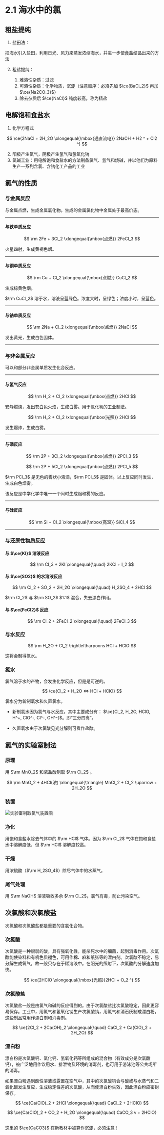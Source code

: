 
# 2.1 海水中的氯

## 粗盐提纯

1. 盐田法：

把海水引入盐田，利用日光、风力来蒸发浓缩海水，并进一步使食盐结晶出来的方法

2. 粗盐提纯：

    1. 难溶性杂质：过滤
    2. 可溶性杂质：化学物质，沉淀（注意顺序：必须先加 $\ce{BaCl_2}$ 再加 $\ce{Na2CO_3}$）
    3. 除去杂质后 $\ce{NaCl}$ 纯度较高，称为精盐

## 电解饱和食盐水

1. 化学方程式

$$
\ce{2NaCl + 2H_2O \xlongequal{\mbox{通直流电}} 2NaOH + H2 ^ + Cl2 ^}
$$
    
2. 阳极产生氯气，阴极产生氢气和氢氧化钠
3. 氯碱工业：用电解饱和食盐水的方法制备氯气、氢气和烧碱，并以他们为原料生产一系列含氯、含钠化工产品的工业

## 氯气的性质

### 与金属反应

与金属点燃，生成金属氯化物。生成的金属氯化物中金属处于最高价态。

---

#### 与铁单质反应

$$
\rm
2Fe + 3Cl_2 \xlongequal{\mbox{点燃}} 2FeCl_3
$$

火星四射，生成黄褐色烟。

---

#### 与铜单质反应

$$
\rm
Cu + Cl_2 \xlongequal{\mbox{点燃}} CuCl_2
$$

生成棕黄色烟。

$\rm CuCl_2$ 溶于水，溶液呈蓝绿色。浓度大时，呈绿色；浓度小时，呈蓝色。

---

#### 与钠单质反应

$$
\rm
2Na + Cl_2 \xlongequal{\mbox{点燃}} 2NaCl
$$

发出黄光，生成白色固体。

---

### 与非金属反应

可以和部分非金属单质发生化合反应。

---

#### 与氢气反应

$$
\rm
H_2 + Cl_2 \xlongequal{\mbox{点燃}} 2HCl
$$

安静燃烧，发出苍白色火焰，生成白雾。用于氯化氢的工业制法。

$$
\rm
H_2 + Cl_2 \xlongequal{\mbox{光照}} 2HCl
$$

发生爆炸，生成白雾。

---

#### 与磷反应

$$
\rm
2P + 3Cl_2 \xlongequal{\mbox{点燃}} 2PCl_3
$$

$$
\rm
2P + 5Cl_2 \xlongequal{\mbox{点燃}} 2PCl_5
$$

$\rm PCl_3$ 是无色的雾状小液滴，$\rm PCl_5$ 是固体。以上反应同时发生，生成白色烟雾。

<Callout type="warning">
    该反应是中学化学中唯一一个同时生成烟和雾的反应。
</Callout>

---

#### 与硅反应

$$
\rm
Si + Cl_2 \xlongequal{\mbox{高温}} SiCl_4
$$

---

### 与还原性物质反应

#### 与 $\ce{KI}$ 溶液反应

$$
\rm
Cl_3 + 2KI \xlongequal{\quad} 2KCl + I_2
$$

#### 与 $\ce{SO2}$ 的水溶液反应

$$
\rm
Cl_2 + SO_2 + 2H_2O \xlongequal{\quad} H_2SO_4 + 2HCl
$$

<Callout type="warning">
    $\rm Cl_2$ 与 $\rm SO_2$ $1:1$ 混合，失去漂白作用。
</Callout>

#### 与 $\ce{FeCl2}$ 反应

$$
\rm
Cl_2 + 2FeCl_2 \xlongequal{\quad} 2FeCl_3
$$

### 与水反应

$$
\rm
H_2O + Cl_2 \rightleftharpoons HCl + HClO
$$

这将会制得氯水。

### 氯水

氯气溶于水的产物，会发生化学反应，但是是可逆的。

$$
\ce{Cl_2 + H_2O <=> HCl + HClO}
$$

氯水分为新制氯水和久置氯水。

- 新制氯水因为氯气与水反应，其中主要成分有： $\ce{Cl_2, H_2O, HClO, H^+, ClO^-, Cl^-, OH^-}$。即“三分四离”。

- 久置氯水由于次氯酸见光分解则可看作盐酸。

## 氯气的实验室制法

### 原理

用 $\rm MnO_2$ 和浓盐酸制取 $\rm Cl_2$ 。

$$
\rm
MnO_2 + 4HCl(浓) \xlongequal{\triangle} MnCl_2 + Cl_2 \uparrow + 2H_2O
$$

### 装置

![实验室制取氯气装置图](../img/Laboratory-production-of-chlorine-gas.webp)

### 净化

用饱和食盐水除去气体中的 $\rm HCl$ 气体。因为 $\rm Cl_2$ 气体在饱和食盐水中溶解度低，但 $\rm HCl$ 溶解度较高。

### 干燥

用浓硫酸（$\rm H_2SO_4$）除尽气体中的水蒸气。

### 尾气处理

用 $\rm NaOH$ 溶液吸收多余 $\rm Cl_2$，氯气有毒，防止污染空气。

## 次氯酸和次氯酸盐

次氯酸和次氯酸盐都是重要的含氯化合物。

### 次氯酸

次氯酸是一种很弱的酸，具有强氧化性，能杀死水中的细菌，起到消毒作用。次氯酸能使染料和有机色质褪色，可用作棉、麻和纸张等的漂白剂。次氯酸不稳定，易分解生成氧气，故一般只存在于稀溶液中。在阳光的照射下，次氯酸的分解速度加快。

$$
\ce{2HClO \xlongequal{\mbox{光照}}2HCl + O_2 ^}
$$

### 次氯酸盐

次氯酸盐一般是由氯气和碱的反应得到的。由于次氯酸盐比次氯酸稳定，因此更容易保存。工业中，用氯气和氢氧化钠生产次氯酸钠，用氯气和消石灰制成漂白粉，这些制品常用作漂白剂和消毒剂。

$$
\ce{2Cl_2 + 2Ca(OH)_2 \xlongequal{\quad} CaCl_2 + Ca(ClO)_2 + 2H_2O}
$$

### 漂白粉

漂白粉是次氯酸钙、氯化钙、氢氧化钙等所组成的混合物（有效成分是次氯酸钙），被广泛地用作饮用水、排泄物及环境的消毒剂，也可用于游泳池等公共场所的消毒。

如果漂白粉遇到酸性溶液或露置在空气中，其中的次氯酸钙会与酸或与水蒸气和二氧化碳发生反应，生成稳定性差的次氯酸，从而使漂白粉失效，因此漂白粉应密封保存。

$$
\ce{Ca(ClO)_2 + 2HCl \xlongequal{\quad} CaCl_2 + 2HClO}
$$

$$
\ce{Ca(ClO)_2 + CO_2 + H_2O \xlongequal{\quad} CaCO_3 v + 2HClO}
$$

<Callout type="warning">
    这里的 $\ce{CaCO3}$ 在新教材中被算作沉淀，必须注意！
</Callout>